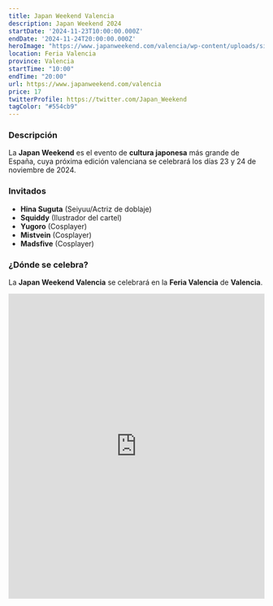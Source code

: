 ```yaml
---
title: Japan Weekend Valencia
description: Japan Weekend 2024
startDate: '2024-11-23T10:00:00.000Z'
endDate: '2024-11-24T20:00:00.000Z'
heroImage: "https://www.japanweekend.com/valencia/wp-content/uploads/sites/4/2024/10/Cartel-Valencia-lowres-scaled.jpg"
location: Feria Valencia
province: Valencia
startTime: "10:00"
endTime: "20:00"
url: https://www.japanweekend.com/valencia
price: 17
twitterProfile: https://twitter.com/Japan_Weekend
tagColor: "#554cb9"
---
```


### Descripción

La **Japan Weekend** es el evento de **cultura japonesa** más grande de España, cuya próxima edición valenciana se celebrará los días 23 y 24 de noviembre de 2024.

### Invitados

+ **Hina Suguta** (Seiyuu/Actriz de doblaje)
+ **Squiddy** (Ilustrador del cartel)
+ **Yugoro** (Cosplayer)
+ **Mistvein** (Cosplayer)
+ **Madsfive** (Cosplayer)

### ¿Dónde se celebra?

La **Japan Weekend Valencia** se celebrará en la **Feria Valencia** de **Valencia**.

<iframe src="https://www.google.com/maps/embed?pb=!1m18!1m12!1m3!1d3078.4369950225623!2d-0.4301994850074721!3d39.504625818527536!2m3!1f0!2f0!3f0!3m2!1i1024!2i768!4f13.1!3m3!1m2!1s0xd60456cf398be71%3A0xa41b3b9e8bdd5bc1!2sFeria%20Valencia!5e0!3m2!1ses!2ses!4v1623306706674!5m2!1ses!2ses" width="100%" height="600" style="border: 0px; pointer-events: none;" allowfullscreen="" loading="lazy" aria-label="Fira Valencia"></iframe>
